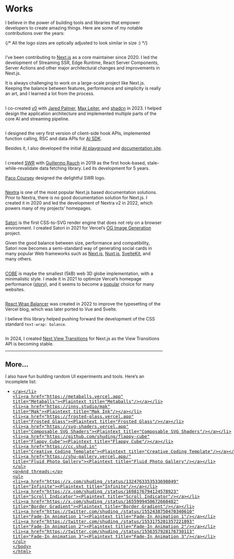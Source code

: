 # Works

I believe in the power of building tools and libraries that empower developers to create amazing things. Here are some of my notable contributions over the years:

{/* All the logo sizes are optically adjusted to look similar in size :) */}

## [<Nextjs height={14} />](https://nextjs.org 'Next.js')

I’ve been contributing to [Next.js](https://nextjs.org) as a core maintainer since 2020. I led the development of Streaming SSR, Edge Runtime, React Server Components, Server Actions and other major architectural changes and improvements in Next.js.

It is always challenging to work on a large-scale project like Next.js. Keeping the balance between features, performance and simplicity is really an art, and I learned a lot from the process.

## [<V0 height={14}/>](https://v0.dev 'Vercel v0')

I co-created [v0](https://v0.dev) with [Jared Palmer](https://jaredpalmer.com), [Max Leiter](https://maxleiter.com), and [shadcn](https://shadcn.com/) in 2023. I helped design the application architecture and implemented multiple parts of the core AI and streaming pipeline.

## [<AISDK height={18}/>](https://github.com/vercel/ai 'Vercel AI SDK')

I designed the very first version of client-side hook APIs, implemented function calling, RSC and data APIs for [AI SDK](https://sdk.vercel.ai/).

Besides it, I also developed the initial [AI playground](https://sdk.vercel.ai/playground) and [documentation site](https://sdk.vercel.ai/docs).

## [<SWR height={13}/>](https://swr.vercel.app 'SWR')

I created [SWR](https://swr.vercel.app) with [Guillermo Rauch](https://rauchg.com) in 2019 as the first hook-based, stale-while-revalidate data fetching library. Led its development for 5 years.

[Paco Coursey](https://paco.me) designed the delightful SWR logo.

## [<Nextra height={14}/>](https://nextra.site 'Nextra')

[Nextra](https://nextra.site) is one of the most popular Next.js based documentation solutions. Prior to Nextra, there is no good documentation solution for Next.js. I created it in 2020 and led the development of Nextra v2 in 2022, which powers many of my projects’ homepages.

## [<Satori height={18}/>](https://github.com/vercel/satori 'Satori')

[Satori](https://github.com/vercel/satori) is the first CSS-to-SVG render engine that does not rely on a browser environment. I created Satori in 2021 for Vercel’s [OG Image Generation](https://vercel.com/blog/introducing-vercel-og-image-generation-fast-dynamic-social-card-images) project.

Given the good balance between size, performance and compatibility, Satori now becomes a semi-standard way of generating social cards in many popular Web frameworks such as [Next.js](https://nextjs.org/docs/app/api-reference/functions/image-response), [Nuxt.js](https://nuxt.com/modules/og-image), [SvelteKit](https://github.com/etherCorps/sveltekit-og), and many others.

## [<COBE height={18}/>](https://github.com/shuding/cobe 'COBE')

[COBE](https://github.com/shuding/cobe) is maybe the smallest (5kB) web 3D globe implementation, with a minimalistic style. I made it in 2021 to optimize Vercel’s homepage performance ([_story_](https://twitter.com/shuding_/status/1475916082875666441)), and it seems to become a [popular](https://x.com/imRazvanBadea/status/1804626727601422681) choice for many websites.

## [<ReactWrapBalancer height={18} />](https://react-wrap-balancer.vercel.app 'React Wrap Balancer')

[React Wrap Balancer](https://react-wrap-balancer.vercel.app) was created in 2022 to improve the typesetting of the Vercel blog, which was later ported to Vue and Svelte.

I believe this library helped pushing forward the development of the CSS standard `text-wrap: balance`.

## [<NextViewTransitions height={18}/>](https://github.com/shuding/next-view-transitions 'Next View Transitions')

In 2024, I created [Next View Transitions](https://github.com/shuding/next-view-transitions) for Next.js as the View Transitions API is becoming stable.

---

## More...

I also have fun building random UI experiments and tools. Here’s an incomplete list:

- [<Plaintext title="Y86 CPU Simulator"/>](https://y86.js.org 'Y86 Simulator')
- [<Plaintext title="Metaballs"/>](https://metaballs.vercel.app 'Metaballs')
- [<Plaintext title="Mak Ink"/>](https://inns.studio/mak 'Mak')
- [<Plaintext title="Frosted Glass"/>](https://frosted-glass.vercel.app 'Frosted Glass')
- [<Plaintext title="Composable SVG Shaders"/>](https://svg-shaders.vercel.app 'Composable SVG Shaders')
- [<Plaintext title="Flappy Cube"/>](https://github.com/shuding/flappy-cube 'Flappy Cube')
- [<Plaintext title="Creative Coding Template"/>](https://cc.shud.in 'Creative Coding Template')
- [<Plaintext title="Fluid Photo Gallery"/>](https://shu-gallery.vercel.app/ 'Fluid Photo Gallery')

And threads:

- [<Plaintext title="Infinite"/>](https://x.com/shuding_/status/1324763353533698049 'Infinite')
- [<Plaintext title="Scroll Indicator"/>](https://x.com/shuding_/status/1698176794124578923 'Scroll Indicator')
- [<Plaintext title="Border Gradient"/>](https://x.com/shuding_/status/1655999450672660482 'Border Gradient')
- [<Plaintext title="Fade-In Animation 1"/>](https://twitter.com/shuding_/status/1552438750470340610 'Fade-In Animation 1')
- [<Plaintext title="Fade-In Animation 2"/>](https://twitter.com/shuding_/status/1553175201357221893 'Fade-In Animation 2')
- [<Plaintext title="Fade-In Animation 3"/>](https://twitter.com/shuding_/status/1556357928176730113 'Fade-In Animation 3')
